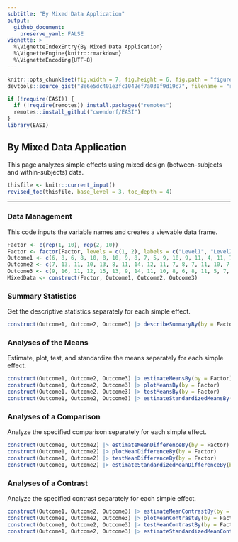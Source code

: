 ```yaml
---
subtitle: "By Mixed Data Application"
output:
  github_document:
    preserve_yaml: FALSE
vignette: >
  %\VignetteIndexEntry{By Mixed Data Application}
  %\VignetteEngine{knitr::rmarkdown}
  %\VignetteEncoding{UTF-8}
---
```


```r
knitr::opts_chunk$set(fig.width = 7, fig.height = 6, fig.path = "figures/", echo = TRUE, warning = FALSE, message = FALSE)
devtools::source_gist("8e6e5dc401e3fc1042ef7a030f9d19c7", filename = "revised_toc.R")
```

```r
if (!require(EASI)) {
  if (!require(remotes)) install.packages("remotes")
  remotes::install_github("cwendorf/EASI")
}
library(EASI)
```

## By Mixed Data Application

This page analyzes simple effects using mixed design (between-subjects and within-subjects) data.

```r
thisfile <- knitr::current_input()
revised_toc(thisfile, base_level = 3, toc_depth = 4)
```

---

### Data Management

This code inputs the variable names and creates a viewable data frame.
```r
Factor <- c(rep(1, 10), rep(2, 10))
Factor <- factor(Factor, levels = c(1, 2), labels = c("Level1", "Level2"))
Outcome1 <- c(6, 8, 6, 8, 10, 8, 10, 9, 8, 7, 5, 9, 10, 9, 11, 4, 11, 7, 6, 8)
Outcome2 <- c(7, 13, 11, 10, 13, 8, 11, 14, 12, 11, 7, 8, 7, 11, 10, 7, 8, 4, 8, 10)
Outcome3 <- c(9, 16, 11, 12, 15, 13, 9, 14, 11, 10, 8, 6, 8, 11, 5, 7, 9, 3, 6, 7)
MixedData <- construct(Factor, Outcome1, Outcome2, Outcome3)
```

### Summary Statistics

Get the descriptive statistics separately for each simple effect.
```r
construct(Outcome1, Outcome2, Outcome3) |> describeSummaryBy(by = Factor)
```

### Analyses of the Means

Estimate, plot, test, and standardize the means separately for each simple effect.
```r
construct(Outcome1, Outcome2, Outcome3) |> estimateMeansBy(by = Factor)
construct(Outcome1, Outcome2, Outcome3) |> plotMeansBy(by = Factor)
construct(Outcome1, Outcome2, Outcome3) |> testMeansBy(by = Factor)
construct(Outcome1, Outcome2, Outcome3) |> estimateStandardizedMeansBy(by = Factor)
```

### Analyses of a Comparison

Analyze the specified comparison separately for each simple effect.
```r
construct(Outcome1, Outcome2) |> estimateMeanDifferenceBy(by = Factor)
construct(Outcome1, Outcome2) |> plotMeanDifferenceBy(by = Factor)
construct(Outcome1, Outcome2) |> testMeanDifferenceBy(by = Factor)
construct(Outcome1, Outcome2) |> estimateStandardizedMeanDifferenceBy(by = Factor)
```

### Analyses of a Contrast

Analyze the specified contrast separately for each simple effect.
```r
construct(Outcome1, Outcome2, Outcome3) |> estimateMeanContrastBy(by = Factor, contrast = c(-1, .5, .5))
construct(Outcome1, Outcome2, Outcome3) |> plotMeanContrastBy(by = Factor, contrast = c(-1, .5, .5))
construct(Outcome1, Outcome2, Outcome3) |> testMeanContrastBy(by = Factor, contrast = c(-1, .5, .5))
construct(Outcome1, Outcome2, Outcome3) |> estimateStandardizedMeanContrastBy(by = Factor, contrast = c(-1, .5, .5))
```
